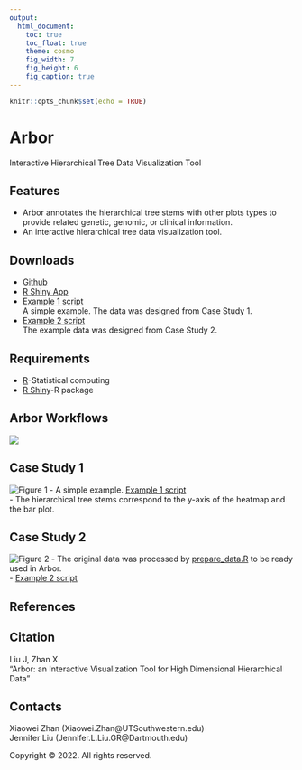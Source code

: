 ```yaml
---
output: 
  html_document:
    toc: true
    toc_float: true
    theme: cosmo
    fig_width: 7
    fig_height: 6
    fig_caption: true
---
```


```r
knitr::opts_chunk$set(echo = TRUE)
```
# Arbor 
  Interactive Hierarchical Tree Data Visualization Tool

## Features
* Arbor annotates the hierarchical tree stems with other plots types to provide related genetic, genomic, or clinical information.    
* An interactive hierarchical tree data visualization tool.    

## Downloads
* [Github](https://github.com/jliuob/Arbor){target="_blank"}  
* [R Shiny App](https://jennifer-liu-tree.shinyapps.io/tree/){target="_blank"}   
* [Example 1 script](https://raw.githubusercontent.com/jliuob/Tree/main/crc_example.R "download")    
     A simple example. The data was designed from Case Study 1. 
* [Example 2 script](https://github.com/jliuob/Tree/crc_example.R "download")    
     The example data was designed from Case Study 2.
  
## Requirements

* [R](https://www.r-project.org/)-Statistical computing
* [R Shiny](https://shiny.rstudio.com/)-R package

## Arbor Workflows
![](/Users/jenniferliu/Documents/Tree/workflow.png)

## Case Study 1
![Figure 1](/Users/jenniferliu/Documents/Tree/tree.nwk.jpg)
- A simple example. [Example 1 script](https://github.com/jliuob/Tree/crc_example.R "download")    
- The hierarchical tree stems correspond to the y-axis of the heatmap and the bar plot.  

## Case Study 2
![Figure 2](/Users/jenniferliu/Documents/Tree/crc .nwk.png)
- The original data was processed by [prepare_data.R](https://github.com/jliuob/Tree/prepare_data.R "download") to be ready used in Arbor.  
- [Example 2 script](https://github.com/jliuob/Tree/crc_example.R "download")


## References


## Citation
Liu J, Zhan X.  
"Arbor: an Interactive Visualization Tool for High Dimensional Hierarchical Data"


## Contacts
Xiaowei Zhan (Xiaowei.Zhan@UTSouthwestern.edu)   
Jennifer Liu (Jennifer.L.Liu.GR@Dartmouth.edu)


<p>Copyright &copy; 2022. All rights reserved.</p>